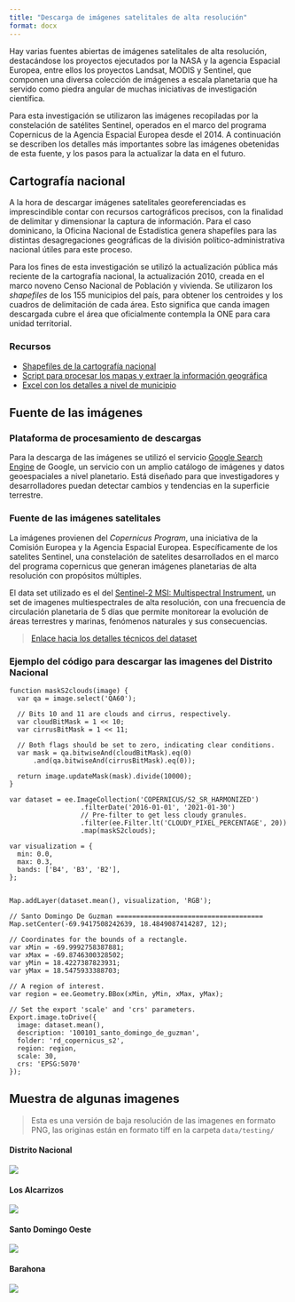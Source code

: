 ```yaml
---
title: "Descarga de imágenes satelitales de alta resolución"
format: docx
---
```


Hay varias fuentes abiertas de imágenes satelitales de alta resolución, destacándose los proyectos ejecutados por la NASA y la agencia Espacial Europea, entre ellos los proyectos Landsat, MODIS y Sentinel, que componen una diversa colección de imágenes a escala planetaria que ha servido como piedra angular de muchas iniciativas de investigación científica.

Para esta investigación se utilizaron las imágenes recopiladas por la constelación de satélites Sentinel, operados en el marco  del programa Copernicus de la Agencia Espacial Europea desde el 2014. A continuación se describen los detalles más importantes sobre las imágenes obetenidas de esta fuente, y los pasos para la actualizar la data en el futuro.

## Cartografía nacional

A la hora de descargar imágenes satelitales georeferenciadas es imprescindible contar con recursos cartográficos precisos, con la finalidad de delimitar y dimensionar la captura de información. Para el caso dominicano, la Oficina Nacional de Estadística genera shapefiles para las distintas desagregaciones geográficas de la división político-administrativa nacional útiles para este proceso.

Para los fines de esta investigación se utilizó la actualización pública más reciente de la cartografía nacional, la actualización 2010, creada en el marco noveno Censo Nacional de Población y vivienda. Se utilizaron los _shapefiles_ de los 155 municipios del país, para obtener los centroides y los cuadros de delimitación de cada área. Esto significa que canda imagen descargada cubre el área que oficialmente contempla la ONE para cara unidad territorial.

### Recursos

- [Shapefiles de la cartografía nacional]()
- [Script para procesar los mapas y extraer la información geográfica]()
- [Excel con los detalles a nivel de municipio]()


## Fuente de las imágenes

### Plataforma de procesamiento de descargas

Para la descarga de las imágenes se utilizó el servicio [Google Search Engine](https://earthengine.google.com/) de Google, un servicio con un amplio catálogo de imágenes y datos geoespaciales a nivel planetario. Está diseñado para que investigadores y desarrolladores puedan detectar cambios y tendencias en la superficie terrestre.

### Fuente de las imágenes satelitales

La imágenes provienen del *Copernicus Program*, una iniciativa de la Comisión Europea y la Agencia Espacial Europea. Específicamente de los satelites Sentinel, una constelación de satelites desarrollados en el marco del programa copernicus que generan imágenes planetarias de alta resolución con propósitos múltiples.

El data set utilizado es el del [Sentinel-2 MSI: Multispectral Instrument](https://developers.google.com/earth-engine/datasets/catalog/sentinel-2), un set de imagenes multiespectrales de alta resolución, con una frecuencia de circulación planetaria de 5 días que permite monitorear la evolución de áreas terrestres y marinas, fenómenos naturales y sus consecuencias.

> [Enlace hacia los detalles técnicos del dataset](https://developers.google.com/earth-engine/datasets/catalog/COPERNICUS_S2_SR_HARMONIZED)

### Ejemplo del código para descargar las imagenes del Distrito Nacional

```
function maskS2clouds(image) {
  var qa = image.select('QA60');

  // Bits 10 and 11 are clouds and cirrus, respectively.
  var cloudBitMask = 1 << 10;
  var cirrusBitMask = 1 << 11;

  // Both flags should be set to zero, indicating clear conditions.
  var mask = qa.bitwiseAnd(cloudBitMask).eq(0)
      .and(qa.bitwiseAnd(cirrusBitMask).eq(0));

  return image.updateMask(mask).divide(10000);
}

var dataset = ee.ImageCollection('COPERNICUS/S2_SR_HARMONIZED')
                  .filterDate('2016-01-01', '2021-01-30')
                  // Pre-filter to get less cloudy granules.
                  .filter(ee.Filter.lt('CLOUDY_PIXEL_PERCENTAGE', 20))
                  .map(maskS2clouds);

var visualization = {
  min: 0.0,
  max: 0.3,
  bands: ['B4', 'B3', 'B2'],
};


Map.addLayer(dataset.mean(), visualization, 'RGB');

// Santo Domingo De Guzman =====================================
Map.setCenter(-69.9417508242639, 18.4849087414287, 12);

// Coordinates for the bounds of a rectangle.
var xMin = -69.9992758387881;
var xMax = -69.8746300328502;
var yMin = 18.4227387823931;
var yMax = 18.5475933388703;

// A region of interest.
var region = ee.Geometry.BBox(xMin, yMin, xMax, yMax);

// Set the export 'scale' and 'crs' parameters.
Export.image.toDrive({
  image: dataset.mean(),
  description: '100101_santo_domingo_de_guzman',
  folder: 'rd_copernicus_s2',
  region: region,
  scale: 30,
  crs: 'EPSG:5070'
});
```

## Muestra de algunas imagenes

> Esta es una versión de baja resolución de las imagenes en formato PNG, las originas están en formato tiff en la carpeta `data/testing/`

#### Distrito Nacional
![](../data/images/distrito_nacional.png)

#### Los Alcarrizos
![](../data/images/los_alcarrizos.png)

#### Santo Domingo Oeste
![](../data/images/santo_domingo_oeste.png)

#### Barahona
![](../data/images/barahona.png)
